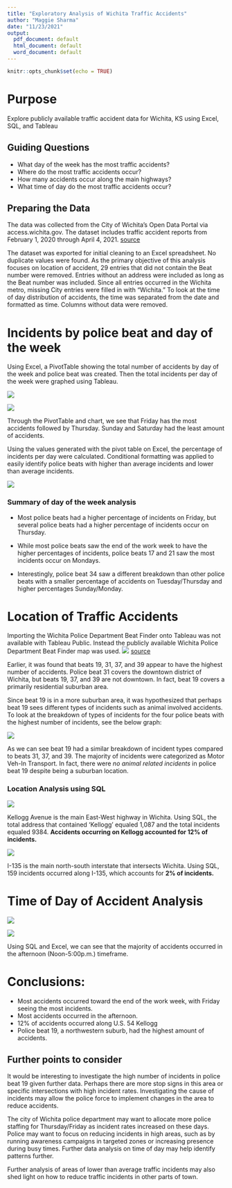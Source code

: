 ```yaml
---
title: "Exploratory Analysis of Wichita Traffic Accidents"
author: "Maggie Sharma"
date: "11/23/2021"
output:
  pdf_document: default
  html_document: default
  word_document: default
---
```


```r
knitr::opts_chunk$set(echo = TRUE)

```

# Purpose
Explore publicly available traffic accident data for Wichita, KS using Excel, SQL, and Tableau

## Guiding Questions

* What day of the week has the most traffic accidents?
* Where do the most traffic accidents occur?
* How many accidents occur along the main highways?
* What time of day do the most traffic accidents occur?

## Preparing the Data


The data was collected from the City of Wichita’s Open Data Portal via access.wichita.gov. The dataset includes traffic accident reports from February 1, 2020 through April 4, 2021. [source](https://ict-opendata-cityofwichita.hub.arcgis.com/datasets/1a082b52f46148bcb73f09cdd142c894_0/about)

The dataset was exported for initial cleaning to an Excel spreadsheet. No duplicate values were found. As the primary objective of this analysis focuses on location of accident, 29 entries that did not contain the Beat number were removed. Entries without an address were included as long as the Beat number was included. Since all entries occurred in the Wichita metro, missing City entries were filled in with “Wichita.”  To look at the time of day distribution of accidents, the time was separated from the date and formatted as time. Columns without data were removed. 

# Incidents by police beat and day of the week

Using Excel, a PivotTable showing the total number of accidents by day of the week and police beat was created. Then the total incidents per day of the week were graphed using Tableau. 

![](Exploratory-Analysis-of-ICT-traffic/pivot table2.png)



![](/cloud/project/ICT traffic/tableau chart.png)

Through the PivotTable and chart, we see that Friday has the most accidents followed by Thursday. Sunday and Saturday had the least amount of accidents. 


Using the values generated with the pivot table on Excel, the percentage of incidents per day were calculated. Conditional formatting was applied to easily identify police beats with higher than average incidents and lower than average incidents. 

![](/cloud/project/ICT traffic/conditional formatting.png)

### Summary of day of the week analysis 

* Most police beats had a higher percentage of incidents on Friday, but several police beats had a higher percentage of incidents occur on Thursday. 

* While most police beats saw the end of the work week to have the higher percentages of incidents, police beats 17 and 21 saw the most incidents occur on Mondays.  

* Interestingly, police beat 34 saw a different breakdown than other police beats with a smaller percentage of accidents on Tuesday/Thursday and higher percentages Sunday/Monday.

# Location of Traffic Accidents

Importing the Wichita Police Department Beat Finder onto Tableau was not available with Tableau Public. Instead the publicly available Wichita Police Department Beat Finder map was used. 
![](/cloud/project/ICT traffic/police beat map.png)
[source](https://www.arcgis.com/apps/webappviewer/index.html?id=f3e02b14547c49c9a63a04e33fba04a4)

Earlier, it was found that beats 19, 31, 37, and 39 appear to have the highest number of accidents. Police beat 31 covers the downtown district of Wichita, but beats 19, 37, and 39 are not downtown. In fact, beat 19 covers a primarily residential suburban area. 


Since beat 19 is in a more suburban area, it was hypothesized that perhaps beat 19 sees different types of incidents such as animal involved accidents. To look at the breakdown of types of incidents for the four police beats with the highest number of incidents, see the below graph:

![](/cloud/project/ICT traffic/top 4.png)


As we can see beat 19 had a similar breakdown of incident types compared to beats 31, 37, and 39. The majority of incidents were categorized as Motor Veh-In Transport. In fact, there were *no animal related incidents* in police beat 19 despite being a suburban location. 

### Location Analysis using SQL




![](/cloud/project/ICT traffic/SQL KELLOGG STATEMENT.png)


Kellogg Avenue is the main East-West highway in Wichita. Using SQL, the total address that contained ‘Kellogg’ equaled 1,087 and the total incidents equaled 9384. **Accidents occurring on Kellogg accounted for 12% of incidents.**



![](/cloud/project/ICT traffic/135 total.png)


I-135 is the main north-south interstate that intersects Wichita. Using SQL, 159 incidents occurred along I-135, which accounts for **2% of incidents.**


# Time of Day of Accident Analysis

![](/cloud/project/ICT traffic/TIME OF DAY SQL.png)

![](/cloud/project/ICT traffic/time of day chart.png)

Using SQL and Excel, we can see that the majority of accidents occurred in the afternoon (Noon-5:00p.m.) timeframe. 

# Conclusions: 
* Most accidents occurred toward the end of the work week, with Friday seeing the most incidents.
* Most accidents occurred in the afternoon.
* 12% of accidents occurred along U.S. 54 Kellogg 
* Police beat 19, a northwestern suburb, had the highest amount of accidents. 

## Further points to consider

It would be interesting to investigate the high number of incidents in police beat 19 given further data. Perhaps there are more stop signs in this area or specific intersections with high incident rates. Investigating the cause of incidents may allow the police force to implement changes in the area to reduce accidents. 

The city of Wichita police department may want to allocate more police staffing for Thursday/Friday as incident rates increased on these days. Police may want to focus on reducing incidents in high areas, such as by running awareness campaigns in targeted zones or increasing presence during busy times. Further data analysis on time of day may help identify patterns further.

Further analysis of areas of lower than average traffic incidents may also shed light on how to reduce traffic incidents in other parts of town. 



